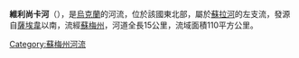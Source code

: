 '''維利尚卡河'''（{{lang-uk|Вільшанка}}），是[[烏克蘭|烏克蘭]]的河流，位於該國東北部，屬於[[蘇拉河_(第聶伯河支流)|蘇拉河]]的左支流，發源自[[薩埃韋|薩埃韋]]以南，流經[[蘇梅州|蘇梅州]]，河道全長15公里，流域面積110平方公里。

{{DEFAULTSORT:Вільшанка}}
[[Category:蘇梅州河流|Category:蘇梅州河流]]


{{Ukraine-river-stub}}